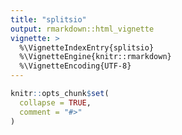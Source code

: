 ```yaml
---
title: "splitsio"
output: rmarkdown::html_vignette
vignette: >
  %\VignetteIndexEntry{splitsio}
  %\VignetteEngine{knitr::rmarkdown}
  %\VignetteEncoding{UTF-8}
---
```


```r
knitr::opts_chunk$set(
  collapse = TRUE,
  comment = "#>"
)
```

```r

```
